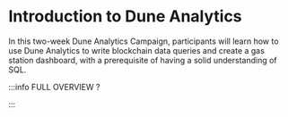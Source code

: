 # Introduction to Dune Analytics

In this two-week Dune Analytics Campaign, participants will learn how to use Dune Analytics to write blockchain data queries and create a gas station dashboard, with a prerequisite of having a solid understanding of SQL.


<DocCardList />

:::info FULL OVERVIEW ?

<QuestButton
  text="Go To Campaign Page"
  link="https://app.stackup.dev/campaign_page/introduction-to-dune-analytics"/>

:::
